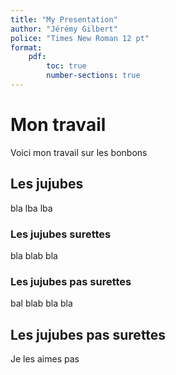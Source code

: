 ```yaml
---
title: "My Presentation"
author: "Jérémy Gilbert"
police: "Times New Roman 12 pt"
format:
    pdf: 
        toc: true
        number-sections: true
---    
```


# Mon travail

Voici mon travail sur les bonbons

## Les jujubes

bla lba lba 

### Les jujubes surettes

bla blab bla

### Les jujubes pas surettes

bal blab  bla bla

## Les jujubes pas surettes

Je les aimes pas